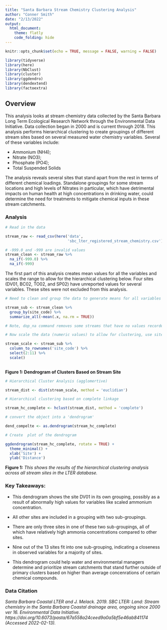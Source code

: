 ```yaml
---
title: "Santa Barbara Stream Chemistry Clustering Analysis"
author: "Conner Smith"
date: "2/13/2022"
output:
  html_document: 
    theme: flatly
    code_folding: hide
---
```


```r
knitr::opts_chunk$set(echo = TRUE, message = FALSE, warning = FALSE)

library(tidyverse)
library(here)
library(NbClust)
library(cluster)
library(ggdendro)
library(dendextend)
library(factoextra)
```

## **Overview**

This analysis looks at stream chemistry data collected by the Santa Barbara Long Term Ecological Research Network through the Environmental Data Initiative. Data collection began in 2000 and is current through 2018. This analysis performs hierarchical clustering to create groupings of different stream sites based on several measured water chemistry variables. Several of these variables include:

- Ammonium (NH4);
- Nitrate (NO3);
- Phosphate (PO4);
- Total Suspended Solids 

The analysis reveals several sites that stand apart from the rest in terms of different chemical loadings. Standalone groupings for some stream locations and high levels of Nitrates in particular, which have detrimental impacts on human health at high concentrations in drinking water, could determine the need for treatments to mitigate chemical inputs in these stream catchments.    

### **Analysis**

```r
# Read in the data 

stream_raw <- read_csv(here('data',
                            'sbc_lter_registered_stream_chemistry.csv'))

# -999.0 and -999 are invalid values 
stream_clean <- stream_raw %>% 
  na_if(-999.0) %>% 
  na_if(-999)
```

The first part of this analysis creates mean values for all the variables and scales the range to allow for the hierarchical clustering below. Four sites (DV01, BC02, TO02, and SP02) have unreported values for several variables. These sites were not excluded from this analysis. 

```r
# Need to clean and group the data to generate means for all variables by site, dropping the NA values. 

stream_sub <- stream_clean %>% 
  group_by(site_code) %>% 
  summarize_all(~mean(.x, na.rm = TRUE))

# Note, dop_na command removes some streams that have no values recorded for some variables "NaN", keeping these in the data set 

# Now scale the data (numeric values) to allow for clustering, use sites as rownames

stream_scale <- stream_sub %>% 
  column_to_rownames('site_code') %>% 
  select(2:11) %>% 
  scale()
  
```

**Figure 1: Dendrogram of Clusters Based on Stream Site**
```r
# Hierarchical Cluster Analysis (agglomertive)

stream_dist <- dist(stream_scale, method = 'euclidian')

# Hierarchical clustering based on complete linkage 

stream_hc_complete <- hclust(stream_dist, method = 'complete')

# convert the object into a 'dendrogram'

dend_compelte <- as.dendrogram(stream_hc_complete)

# Create  plot of the dendrogram 

ggdendrogram(stream_hc_complete, rotate = TRUE) +
  theme_minimal() +
  xlab('Site') +
  ylab('Distance')
```

**Figure 1:** *This shows the results of the hierarchical clustering analysis across all stream sites in the LTER database.*

### **Key Takeaways:**
- This dendrogram shows the site DV01 in its own grouping, possibly as a result of abnormally high values for variables like scaled ammonium concentration. 

- All other sites are included in a grouping with two sub-groupings.

- There are only three sites in one of these two sub-groupings, all of which have relatively high ammonia concentrations compared to other sites. 

- Nine out of the 13 sites fit into one sub-grouping, indicating a closeness in observed variables for a majority of sites. 

- This dendrogram could help water and environmental managers determine and prioritize stream catchments that stand further outside of primary clusters based on higher than average concenrations of certain chemical compounds. 

### **Data Citation**

*Santa Barbara Coastal LTER and J. Melack. 2019. SBC LTER: Land: Stream chemistry in the Santa Barbara Coastal drainage area, ongoing since 2000 ver 16. Environmental Data Initiative. https://doi.org/10.6073/pasta/67a558a24ceed9a0a5bf5e46ab841174 (Accessed 2022-02-13).*